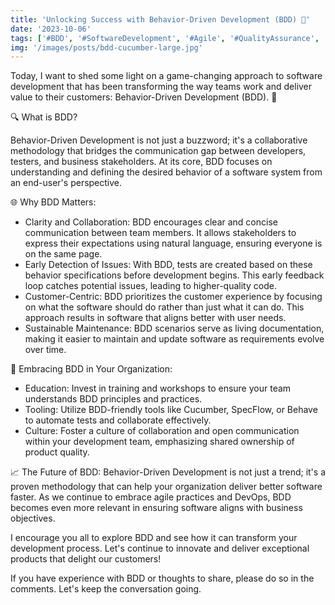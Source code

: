```yaml
---
title: 'Unlocking Success with Behavior-Driven Development (BDD) 🚀'
date: '2023-10-06'
tags: ['#BDD', '#SoftwareDevelopment', '#Agile', '#QualityAssurance', '#Collaboration', '#Innovation']
img: '/images/posts/bdd-cucumber-large.jpg'
---
```


Today, I want to shed some light on a game-changing approach to software development that has been transforming the way teams work and deliver value to their customers: Behavior-Driven Development (BDD). 🌟

🔍 What is BDD?

Behavior-Driven Development is not just a buzzword; it's a collaborative methodology that bridges the communication gap between developers, testers, and business stakeholders. At its core, BDD focuses on understanding and defining the desired behavior of a software system from an end-user's perspective.

🌐 Why BDD Matters:

- Clarity and Collaboration: BDD encourages clear and concise communication between team members. It allows stakeholders to express their expectations using natural language, ensuring everyone is on the same page.
- Early Detection of Issues: With BDD, tests are created based on these behavior specifications before development begins. This early feedback loop catches potential issues, leading to higher-quality code.
- Customer-Centric: BDD prioritizes the customer experience by focusing on what the software should do rather than just what it can do. This approach results in software that aligns better with user needs.
- Sustainable Maintenance: BDD scenarios serve as living documentation, making it easier to maintain and update software as requirements evolve over time.

💼 Embracing BDD in Your Organization:

- Education: Invest in training and workshops to ensure your team understands BDD principles and practices.
- Tooling: Utilize BDD-friendly tools like Cucumber, SpecFlow, or Behave to automate tests and collaborate effectively.
- Culture: Foster a culture of collaboration and open communication within your development team, emphasizing shared ownership of product quality.

📈 The Future of BDD:
Behavior-Driven Development is not just a trend; it's a proven methodology that can help your organization deliver better software faster. As we continue to embrace agile practices and DevOps, BDD becomes even more relevant in ensuring software aligns with business objectives.

I encourage you all to explore BDD and see how it can transform your development process. Let's continue to innovate and deliver exceptional products that delight our customers!

If you have experience with BDD or thoughts to share, please do so in the comments. Let's keep the conversation going.